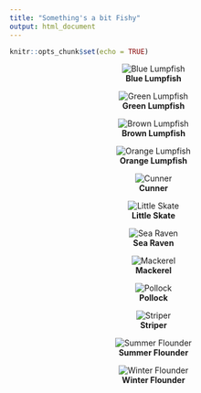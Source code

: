 ```yaml
---
title: "Something's a bit Fishy"
output: html_document
---
```


```r
knitr::opts_chunk$set(echo = TRUE)
```
<center>

![**Blue Lumpfish**](Images/Fish/BlueLumpy.png)

![**Green Lumpfish**](Images/Fish/GreenLumpy.png)

![**Brown Lumpfish**](Images/Fish/BrownLumpy.png)

![**Orange Lumpfish**](Images/Fish/OrangeLumpy (2).png)

![**Cunner**](Images/Fish/Cunner.png)

![**Little Skate**](Images/Fish/LittleSkate.png)

![**Sea Raven**](Images/Fish/SeaRaven.png)

![**Mackerel**](Images/Fish/Mackerel.png)

![**Pollock**](Images/Fish/Pollock.png)


![**Striper**](Images/Fish/Striper (1).png)


![**Summer Flounder**](Images/Fish/SummerFlounder (1).png)


![**Winter Flounder**](Images/Fish/WinterFlounder (2).png)